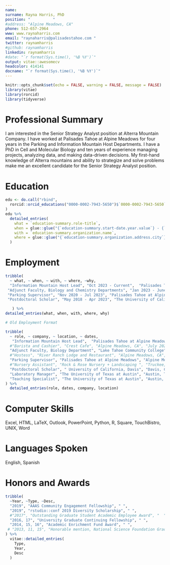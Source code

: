```yaml
---
name:  
surname: Rayna Harris, PhD
position: "          "
#address: "Alpine Meadows, CA"
phone: 512-657-2964
www: www.raynaharris.com
email: "raynaharris@palisadestahoe.com "
twitter: raynamharris
#github: raynamharris
linkedin: raynamharris
#date: "`r format(Sys.time(), '%B %Y')`"
output: vitae::awesomecv
headcolor: 414141
docname: "`r format(Sys.time(), '%B %Y')`"
---
```


```r
knitr::opts_chunk$set(echo = FALSE, warning = FALSE, message = FALSE)
library(vitae)
library(rorcid)
library(tidyverse)
```

# Professional Summary

I am interested in the Senior Strategy Analyst position at Alterra Mountain Company. I have worked at Palisades Tahoe at Alpine Meadows for four years in the Parking and Information Mountain Host Departments. I have a PhD in Cell and Molecular Biology and ten years of experience managing projects, analyzing data, and making data-driven decisions. My first-hand knowledge of Alterra mountains and ability to strategize and solve problems make me an excellent candidate for the Senior Strategy Analyst position.

# Education


```r

edu <- do.call("rbind",
  rorcid::orcid_educations("0000-0002-7943-5650")$`0000-0002-7943-5650`$`affiliation-group`$summaries
)
edu %>%
  detailed_entries(
    what = `education-summary.role-title`,
    when = glue::glue("{`education-summary.start-date.year.value`} - {`education-summary.end-date.year.value`}"),
    with = `education-summary.organization.name`,
    where = glue::glue("{`education-summary.organization.address.city`}, {`education-summary.organization.address.region`}")
  )
```

# Employment

```r
tribble(
  ~ what, ~ when, ~ with, ~ where, ~why,
  "Information Mountain Host Lead", "Oct 2023 - Current",  "Palisades Tahoe at Alpine Meadows", "Alpine Meadows, CA", c("Provide a friendly and welcoming environment for guests and provide customer service", "Manage a small team of 3-5 employees and assist other departments as needed"),
 "Adjunct Faculty, Biology and Chemistry Departments", "Jan 2023 - June 2024", "Lake Tahoe Community College", "South Lake Tahoe, CA", c("Develop course syllabi, lesson plans, and assessments", "Mentor students in lecture and laboratory courses"),
 "Parking Supervisor", "Nov 2020 - Jul 2023", "Palisades Tahoe at Alpine Meadows",  "Alpine Meadows, CA", c("Analyzed parking data and model parking lot use trends", "Established parking structures and assisted with traffic flow"),
 "Postdoctoral Scholar", "May 2018 - Apr 2023", "The University of California, Davis", "Davis, CA", c("Managed large-scale, collaborative research projects", "Analyzed biomedical data, tested software, and generated technical reports")

   ) %>%
detailed_entries(what, when, with, where, why)

```


```r

# Old Employment Format

tribble(
  ~ role, ~ company, ~ location, ~ dates, 
   "Information Mountain Host Lead",  "Palisades Tahoe at Alpine Meadows", "Alpine Meadows, CA", "Oct 2023 - Current",
  #"Barista and Cashier", "Crest Cafe", "Alpine Meadows, CA", "July 2023 - Present", 
  "Adjunct Faculty, Biology Department", "Lake Tahoe Community College", "South Lake Tahoe, CA", "Jan 2023 - June 2024", 
  #"Hostess", "River Ranch Lodge and Restaurant", "Alpine Meadows, CA", "Aug 2021 - Present", 
  "Parking Supervisor", "Palisades Tahoe at Alpine Meadows", "Alpine Meadows, CA", "Nov 2020 - Jul 2023",
  #"Nursery Assistant", "Rock & Rose Nursery + Landscaping ", "Truckee, CA","Jun 2020 - Oct 2021",
  "Postdoctoral Scholar", " University of California, Davis", "Davis, CA", "May 2018 - Apr 2023",
  "Laboratory Manager", "The University of Texas at Austin", "Austin, TX", "Oct 2010 - Sep 2012", 
  "Teaching Specialist", "The University of Texas at Austin", "Austin, TX", "Jan 2007 - Dec 2010", 
) %>% 
  detailed_entries(role, dates, company, location)
```

# Computer Skills

Excel, HTML, LaTeX, Outlook, PowerPoint, Python, R, Square, TouchBistro, UNIX, Word     

# Languages Spoken

English, Spanish

# Honors and Awards

```r

tribble(
  ~Year, ~Type, ~Desc,
  "2019", "AAAS Community Engagement Fellowship", " ",
  "2019", "rstudio::conf 2019 Diversity Scholarship", " ",
  #"2017", "Outstanding Graduate Student Academic Employee Award", "  ",
  "2016, 17", "University Graduate Continuing Fellowship", " ",
  "2014, 15, 16", "Academic Enrichment Fund Award", " ",
 # "2013, 11, 15", "Honorable mention, National Science Foundation Graduate Research Fellowship", " ",
) %>% 
  vitae::detailed_entries(
    Type,
    Year, 
    Desc
  )

```